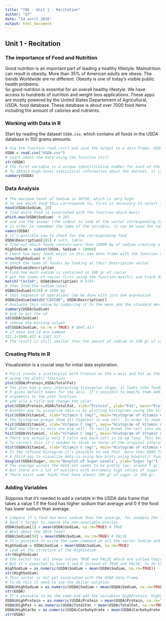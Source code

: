 ```yaml
---
title: "TAE - Unit 1 - Recitation"
author: "GT"
date: "14 avril 2016"
output: html_document
---
```


## Unit 1 - Recitation

### The importance of Food and Nutrition

Good nutrition is an important part of leading a healthy lifestyle. Malnutrition can result in obesity.
More than 35% of American adults are obese. The trends Worldwide are no different. Obesity is one of
today's visible public health problems.  
So good nutrition is essential for an overall healthy lifestyle. We have access to hundreds of nutrition and
weight loos applications. These apps are mostly powered by the United States Departement of Agricultural, USDA, 
food database. These database is about over 7000 food items including the amount of calories and nutrients.

### Working with Data in R

Start by reading the dataset `USDA.csv`, which contains all foods in the USDA database in 100 grams amounts.

```r
# Use the function read.csv() and save the output to a data frame, USDA
USDA = read.csv("USDA.csv")
# Learn about the data using the functino str()
str(USDA)
# The first variable is a unique identification number for each of the foods starting with 1001...
# To obtain high-level statistical information about the dataset, it can be used the summary() function
summary(USDA)
```

### Data Analysis

```r
# The maximum level of Sodium is 38758, which is very high.
# To see which food this correspends to, first is necessary to select the vector of data associated with the variable Sodium
head(USDA$Sodium, 20)
# find which food is associated with the function which.max()
which.max(USDA$Sodium)  # 265
# and use the answer (the index) to look at the vector corresponding to the text descriptor of the foods
# in order to remember the name of the variable, it can be used the names() function
names(USDA)
# it's possible now to check for the corresponding food
USDA$Description[265] # salt, table
# find out which foods contain more than 10000 mg of sodium creating a subset of the origina data frame
HighSodium = subset(USDA, Sodium > 10000)
# check how many foods exist in this new data frame with the function nrow()
nrow(HighSodium) # 10
# check the name of foodss by looking at their Description vector
HighSodium$Description
# Find how much sodium is contained in 100 gr of caviar
# get the index of caviar first using the function match() and track down the word 'caviar' in the text description
match("CAVIAR", USDA$Description) # 4154
# then find the sodium level
USDA$Sodium[4154] # 1500 mg
# this sequence of operations can be done with just one expression
USDA$Sodium[match("CAVIAR", USDA$Description)]
# Evaluate this value by comparing it to the mean and the standard deviation of the sodium levels
summary(USDA$Sodium)
# and to get the sd
sd(USDA$Sodium)
# remove the missing values
sd(USDA$Sodium, na.rm = TRUE) # 1045.417
# if mean and sd are summed
322.1+1045.417 # 1367.517
# the result is still smaller than the amount of sodium in 100 gr of caviar
```

### Creating Plots in R

Visualization is a crucial step for initial data exploration.
```r
# First create a scatterplot with Protein on the x-axis and Fat on the y-axis
# using the plot() function
plot(USDA$Protein,USDA$TotalFat)
# The plot has a very interesting triangular shape, it looks like foods that are higher in protein are typically lower in fat and vice versa.
# R gives default names for the axis. It's possible to modify them adding more
# arguments to the plot function.
# add also a title and change the color
plot(USDA$Protein,USDA$TotalFat, xlab="Protein", ylab="Fat", main="Protein vs Fat",col="red")
# Another way to visualize data is by plotting histograms using the hist() function
hist(USDA$VitaminC, xlab="Vitamin C (mg)", main="Histogram of Vitamin C Levels")
# The histogram groups them all together in one cell. In order to zoom in this section, it's necessary to limit the x-axis to go from zero to 100 mg
hist(USDA$VitaminC, xlab="Vitamin C (mg)", main="Histogram of Vitamin C Levels",xlim=c(0,100))
# But now there is only one big cell. To really break the cell into smaller pieces, it's necessary to add the argument 'breaks='
hist(USDA$VitaminC, xlab="Vitamin C (mg)", main="Histogram of Vitamin C Levels",xlim=c(0,100),breaks=100)
# There are actually only 5 cells and each cell is 20 mg long. This beacause the orginal interval, 0 to 2000 is divided into 100 cells, 2000/100=20
# To correct this it's needed to think in terms of the original interval and break it into 2000 cells
hist(USDA$VitaminC, xlab="Vitamin C (mg)", main="Histogram of Vitamin C Levels",xlim=c(0,100),breaks=2000)
# In the refined histogram it's possible to see that  more than 5000 foods have less than 1 mg of Vitamim C
# A third way to visualize data is using box plots using boxplot() function
boxplot(USDA$Sugar, main="Boxplot of Sugar Levels", ylab="Sugar (g)")
# The average across the data set seems to be pretty low: around 5 gr.
# But there are a lot of outliers with extremely high values of sugar
# There exist some foods that have almost 100 gr of sugar in 100 gr.
```

### Adding Variables

Suppose that it's needed to add a variable in the USDA data frame that takes a 
value 1 if the food has higher sodium than average and 0 if the food has lower
sodium than average.
```r
# Compare if a food has more sodium than the avearge, for example the first food
# Dont't forget to remove the non-available entries
USDA$Sodium[1] > mean(USDA$Sodium, na.rm=TRUE) # TRUE
# What about the 50th food?
USDA$Sodium[50] > mean(USDA$Sodium, na.rm=TRUE) # FALSE
# It's possible to write the same command on all the vector Sodium and save the results into a vector called HighSodium
HighSodium = USDA$Sodium > mean(USDA$Sodium, na.rm=TRUE) 
# Look at the structure of the HighSodium
str(HighSodium)
# the vector has all these values TRUE and FALSE which are called logicals, so the type of the HighSodium vector is logical
# But it's expected to have 1 and 0 instead of TRUE and FALSE, to do this it exist the function as.numeric()
HighSodium = as.numeric(USDA$Sodium > mean(USDA$Sodium, na.rm=TRUE))
str(HighSodium)
# This vector is not yet associated with the USDA data frame. 
# To do this it need to use the dollar notation
USDA$HighSodium = as.numeric(USDA$Sodium > mean(USDA$Sodium, na.rm=TRUE))
str(USDA)
# It's possible to do the same and add the variables HighProtein, HighCarbs, HighFat
USDA$HighProtein = as.numeric(USDA$Protein > mean(USDA$Protein, na.rm=TRUE))
USDA$HighFat = as.numeric(USDA$TotalFat > mean(USDA$TotalFat, na.rm=TRUE))
USDA$HighCarbs = as.numeric(USDA$Carbohydrate > mean(USDA$Carbohydrate, na.rm=TRUE))
str(USDA)
```